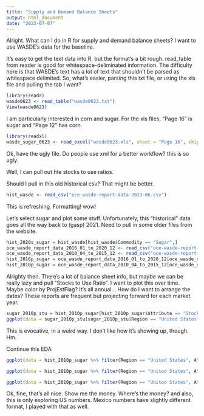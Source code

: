 ```yaml
---
title: "Supply and Demand Balance Sheets"
output: html_document
date: "2023-07-07"
---
```


Alright. What can I do in R for supply and demand balance sheets? I want to use WASDE's data for the baseline. 

It's easy to get the text data into R, but the format's a bit rough. read_table from reader is good for whitespace-deliminated information. The difficulty here is that WASDE's text has a lot of text that shouldn't be parsed as whitespace delimited. So, what's easier, parsing this txt file, or using the xls file and pulling the tab I want? 

```r
library(readr)
wasde0623 <- read_table("wasde0623.txt")
View(wasde0623)
```

I am particularly interested in corn and sugar. For the xls files, "Page 16" is sugar and "Page 12" has corn.

```r
library(readxl)
wasde_sugar_0623 <- read_excel("wasde0623.xls", sheet = "Page 16", skip = 8)

```
Ok, have the ugly file. Do people use xml for a better workflow? this is so ugly.

Well, I can pull out hte stocks to use ratios. 

Should I pull in this old historical csv? That might be better.

```r
hist_wasde <- read_csv("oce-wasde-report-data-2023-06.csv")
```
This is refreshing. Formatting! wow! 

Let's select sugar and plot some stuff. Unfortunately, this "historical" data goes all the way back to (gasp) 2021. Need to pull in some older files from the website.

```r
hist_2020s_sugar = hist_wasde[hist_wasde$Commodity == "Sugar",]
oce_wasde_report_data_2016_01_to_2020_12 <- read_csv("oce-wasde-report-data-2016-01-to-2020-12.csv")
oce_wasde_report_data_2010_04_to_2015_12 <- read_csv("oce-wasde-report-data-2010-04-to-2015-12.csv")
hist_2016p_sugar = oce_wasde_report_data_2016_01_to_2020_12[oce_wasde_report_data_2016_01_to_2020_12$Commodity == "Sugar",]
hist_2010p_sugar = oce_wasde_report_data_2010_04_to_2015_12[oce_wasde_report_data_2010_04_to_2015_12$Commodity == "Sugar",]
```
Alrighty then. There's a lot of balance sheet info, but maybe we can be really lazy and pull "Stocks to Use Ratio". I want to plot this over time. Maybe color by ProjEstFlag? It's all annual... How do I want to arrange the dates? These reports are frequent but projecting forward for each market year. 

```r
sugar_2010p_stu = hist_2010p_sugar[hist_2010p_sugar$Attribute == "Stocks to Use Ratio",]
ggplot(data = sugar_2010p_stu[sugar_2010p_stu$Region == "United States",], aes(x = MarketYear, y = Value, color = ProjEstFlag))+geom_point()+theme_minimal()
```
This is evocative, in a weird way. I don't like how it's showing up, though. Hm. 

Continue this EDA

```r
ggplot(data = hist_2010p_sugar %>% filter(Region == "United States", Attribute == "Beginning Stocks", is.na(ProjEstFlag)), aes(x = MarketYear, y = Value)) + geom_point() + geom_point(data = hist_2016p_sugar %>% filter(Region == "United States", Attribute == "Beginning Stocks", is.na(ProjEstFlag)), aes(x = MarketYear, y = Value))+theme_minimal()
```

```r
ggplot(data = hist_2010p_sugar %>% filter(Region == "United States", Attribute == "Ending Stocks", is.na(ProjEstFlag)), aes(x = MarketYear, y = Value)) + geom_point() + geom_point(data = hist_2016p_sugar %>% filter(Region == "United States", Attribute == "Ending Stocks", is.na(ProjEstFlag)), aes(x = MarketYear, y = Value))+theme_minimal()
```


```r

ggplot(data = hist_2010p_sugar %>% filter(Region == "United States", Attribute == "Stocks to Use Ratio", is.na(ProjEstFlag)), aes(x = MarketYear, y = Value)) + geom_point() + geom_point(data = hist_2016p_sugar %>% filter(Region == "United States", Attribute == "Stocks to Use Ratio", is.na(ProjEstFlag)), aes(x = MarketYear, y = Value))+theme_minimal() 

```

Ok, fine, that's all nice. Show me the money. Where's the money? and also, this is only exploring US numbers. Mexico numbers have slightly different format, I played with that as well. 
